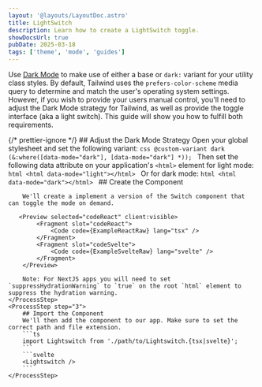```yaml
---
layout: '@layouts/LayoutDoc.astro'
title: LightSwitch
description: Learn how to create a LightSwitch toggle.
showDocsUrl: true
pubDate: 2025-03-18
tags: ['theme', 'mode', 'guides']
---
```





Use [Dark Mode](/docs/guides/mode) to make use of either a base or `dark:` variant for your utility class styles. By default, Tailwind uses the `prefers-color-scheme` media query to determine and match the user's operating system settings. However, if you wish to provide your users manual control, you'll need to adjust the Dark Mode strategy for Tailwind, as well as provide the toggle interface (aka a light switch). This guide will show you how to fulfill both requirements.

{/* prettier-ignore */}
<Process>
	<ProcessStep step="1">
        ## Adjust the Dark Mode Strategy
        Open your global stylesheet and set the following variant:
        ```css
       	@custom-variant dark (&:where([data-mode="dark"], [data-mode="dark"] *));
        ```
		Then set the following data attribute on your application's `<html>` element for light mode:
		```html
		<html data-mode="light"></html>
		```
		Or for dark mode:
		```html
		<html data-mode="dark"></html>
		```
    </ProcessStep>
	<ProcessStep step="2">
        ## Create the Component
		
        We'll create a implement a version of the Switch component that can toggle the mode on demand.
       
	   <Preview selected="codeReact" client:visible>
			<Fragment slot="codeReact">
				<Code code={ExampleReactRaw} lang="tsx" />
			</Fragment>
			<Fragment slot="codeSvelte">
				<Code code={ExampleSvelteRaw} lang="svelte" />
			</Fragment>
		</Preview>

    	Note: For NextJS apps you will need to set `suppressHydrationWarning` to `true` on the root `html` element to suppress the hydration warning.
    </ProcessStep>
    <ProcessStep step="3">
    	## Import the Component
    	We'll then add the component to our app. Make sure to set the correct path and file extension.
    	```ts
    	import Lightswitch from './path/to/Lightswitch.{tsx|svelte}';
    	```
    	```svelte
    	<Lightswitch />
    	```
    </ProcessStep>

</Process>
